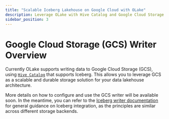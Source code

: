 ```yaml
---
title: "Scalable Iceberg Lakehouse on Google Cloud with OLake"
description: Leverage OLake with Hive Catalog and Google Cloud Storage to build scalable, durable Iceberg lakehouse solutions on GCP. Setup guidance coming soon
sidebar_position: 3
---
```


# Google Cloud Storage (GCS) Writer Overview

Currently OLake supports writing data to Google Cloud Storage (GCS), using [`Hive Catalog`](/docs/writers/iceberg/catalog/hive#gcp-dataproc-metastore) that supports Iceberg. This allows you to leverage GCS as a scalable and durable storage solution for your data lakehouse architecture.

More details on how to configure and use the GCS writer will be available soon. In the meantime, you can refer to the [Iceberg writer documentation](/docs/writers/iceberg/catalog/rest?rest-catalog=generic) for general guidance on Iceberg integration, as the principles are similar across different storage backends.

